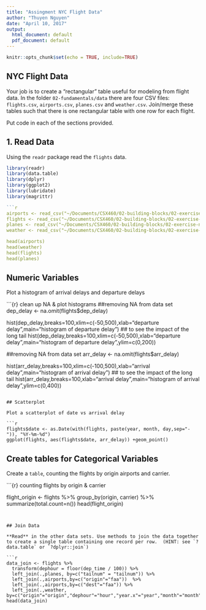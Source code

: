 ```yaml
---
title: "Assingment NYC Flight Data"
author: "Thuyen Nguyen"
date: "April 10, 2017"
output:
  html_document: default
  pdf_document: default
---
```


```r
knitr::opts_chunk$set(echo = TRUE, include=TRUE)
```


## NYC Flight Data

Your job is to create a "rectangular" table useful for modeling from flight data. 
In the folder `02-fundamentals/data` there are four CSV files: `flights.csv`, 
`airports.csv`, `planes.csv` and `weather.csv`.  Join/merge these tables such 
that there is one rectangular table with one row for each flight. 


Put code in each of the sections provided.

## 1. Read Data

Using the `readr` package read the `flights` data.

```r

library(readr)
library(data.table)
library(dplyr)
library(ggplot2)
library(lubridate)
library(magrittr)

```r

airports <- read_csv("~/Documents/CSX460/02-building-blocks/02-exercise-nycflights/data/airports.csv") %>% setDT
flights <- read_csv("~/Documents/CSX460/02-building-blocks/02-exercise-nycflights/data/flights.csv") %>% setDT
planes <- read_csv("~/Documents/CSX460/02-building-blocks/02-exercise-nycflights/data/planes.csv") %>% setDT
weather <- read_csv("~/Documents/CSX460/02-building-blocks/02-exercise-nycflights/data/weather.csv") %>% setDT

head(airports)
head(weather)
head(flights)
head(planes)

```

## Numeric Variables  

Plot a histogram of arrival delays and departure delays 

```{r} clean up NA & plot histograms
##removing NA from data set
dep_delay <- na.omit(flights$dep_delay) 

hist(dep_delay,breaks=100,xlim=c(-50,500),xlab="departure delay",main="histogram of departure delay")
## to see the impact of the long tail
hist(dep_delay,breaks=100,xlim=c(-50,500),xlab="departure delay",main="histogram of departure delay",ylim=c(0,200))

##removing NA from data set
arr_delay <- na.omit(flights$arr_delay) 

hist(arr_delay,breaks=100,xlim=c(-100,500),xlab="arrival delay",main="histogram of arrival delay")
## to see the impact of the long tail
hist(arr_delay,breaks=100,xlab="arrival delay",main="histogram of arrival delay",ylim=c(0,400))

```

## Scatterplot

Plot a scatterplot of date vs arrival delay 

```r

flights$date <- as.Date(with(flights, paste(year, month, day,sep="-")), "%Y-%m-%d")
ggplot(flights, aes(flights$date, arr_delay)) +geom_point()

```

## Create tables for Categorical Variables

Create a `table`, counting the flights by origin airports and carrier.

```{r} counting flights by origin & carrier

flight_origin <- flights %>% group_by(origin, carrier) %>% summarize(total.count=n())
head(flight_origin)

```


## Join Data

**Read** in the other data sets. Use methods to join the data together to create a single table containing one record per row.  (HINT: see `?data.table` or `?dplyr::join`)

```r

data_join <- flights %>%
  transform(dephour = floor(dep_time / 100)) %>%
  left_join(.,planes, by=c("tailnum" = "tailnum")) %>% 
  left_join(.,airports,by=c("origin"="faa"))  %>%
  left_join(.,airports,by=c("dest"="faa")) %>%
  left_join(.,weather, by=c("origin"="origin","dephour"="hour","year.x"="year","month"="month","day"="day")) 
head(data_join)

```



